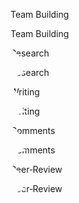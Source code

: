 <div class="d-none d-md-flex mb-3">
    <div class="flex-even">
        <div class="position-relative w-100 bg-secondary px-3 py-2" style="clip-path: polygon(95% 0, 100% 50%, 95% 100%, 0% 100%, 0 0);">Team&nbsp;Building
            <div class="position-absolute w-100 alert-{{#switch: {{lc:{{{status}}}}} | teambuilding=info |research=primary | writing=primary | comments=primary | review=primary | complete = success | #default=light}} px-3 py-2" style="clip-path: polygon(94.85% 1%, 99.75% 50%, 94.85% 98.5%, 0.25% 98.5%, 0.25% 1%); top:0; left:0">Team&nbsp;Building</div>
        </div>
    </div>
    <div class="flex-even">
        <div class="position-relative w-100 bg-secondary px-4 py-2" style="clip-path: polygon(95% 0, 100% 50%, 95% 100%, 0% 100%, 5% 50%, 0 0);">Research
            <div class="position-absolute w-100 alert-{{#switch: {{lc:{{{status}}}}} | teambuilding=light |research=info | writing=primary | comments=primary | review=primary | complete = success | #default=light}} px-4 py-2" style="clip-path: polygon(94.85% 1%, 99.75% 50%, 94.85% 98.5%, 0.25% 98.5%, 5.25% 51%, 0.25% 1%); top:0; left:0">Research</div>
        </div>
    </div>
    <div class="flex-even">
        <div class="position-relative w-100 bg-secondary px-4 py-2" style="clip-path: polygon(95% 0, 100% 50%, 95% 100%, 0% 100%, 5% 50%, 0 0);">Writing
            <div class="position-absolute w-100 alert-{{#switch: {{lc:{{{status}}}}} | teambuilding=light |research=light | writing=info | comments=primary | review=primary | complete = success | #default=light}} px-4 py-2" style="clip-path: polygon(94.85% 1%, 99.75% 50%, 94.85% 98.5%, 0.25% 98.5%, 5.25% 51%, 0.25% 1%); top:0; left:0">Writing</div>
        </div>
    </div>
    <div class="flex-even">
        <div class="position-relative w-100 bg-secondary px-4 py-2" style="clip-path: polygon(95% 0, 100% 50%, 95% 100%, 0% 100%, 5% 50%, 0 0);">Comments
            <div class="position-absolute w-100 alert-{{#switch: {{lc:{{{status}}}}} | teambuilding=light |research=light | writing=light | comments=info | review=primary | complete = success | #default=light}} px-4 py-2" style="clip-path: polygon(94.85% 1%, 99.75% 50%, 94.85% 98.5%, 0.25% 98.5%, 5.25% 51%, 0.25% 1%); top:0; left:0">Comments</div>
        </div>
    </div>
    <div class="flex-even">
        <div class="position-relative w-100 bg-secondary px-4 py-2" style="clip-path: polygon(95% 0, 100% 50%, 95% 100%, 0% 100%, 5% 50%, 0 0);">Peer‑Review
            <div class="position-absolute w-100 alert-{{#switch: {{lc:{{{status}}}}} | teambuilding=light |research=light | writing=light | comments=light | review=info | complete = success | #default=light}} px-4 py-2" style="clip-path: polygon(94.85% 1%, 99.75% 50%, 94.85% 98.5%, 0.25% 98.5%, 5.25% 51%, 0.25% 1%); top:0; left:0">Peer‑Review</div>
        </div>
    </div>
    <div class="d-flex justify-content-center align-items-center alert-{{#switch: {{{status}}} | complete = success text-dark | #default = light}} fas fa-share-square fa-lg p-2 card border ml-2" title="Share"></div>
</div>
